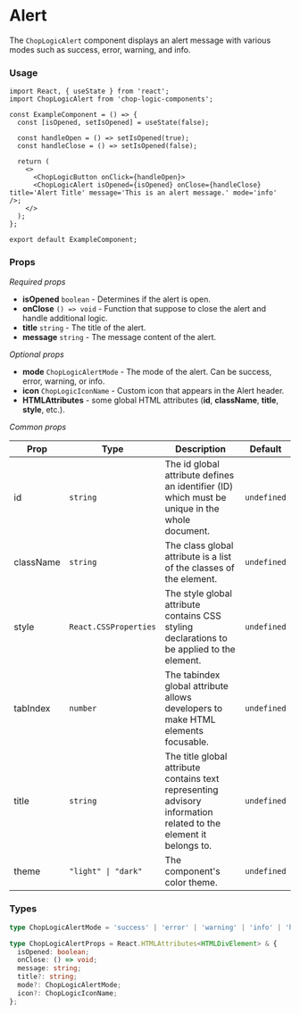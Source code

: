 
<Meta of={Alert} title='Alert' />

# Alert

The `ChopLogicAlert` component displays an alert message with various modes such as success, error, warning, and info.

<Canvas>
  <Story of={Alert.Default} />
</Canvas>

### Usage

```tsx
import React, { useState } from 'react';
import ChopLogicAlert from 'chop-logic-components';

const ExampleComponent = () => {
  const [isOpened, setIsOpened] = useState(false);

  const handleOpen = () => setIsOpened(true);
  const handleClose = () => setIsOpened(false);

  return (
    <>
      <ChopLogicButton onClick={handleOpen}>
      <ChopLogicAlert isOpened={isOpened} onClose={handleClose} title='Alert Title' message='This is an alert message.' mode='info' />;
    </>
  );
};

export default ExampleComponent;
```

### Props

_Required props_

- **isOpened** `boolean` - Determines if the alert is open.
- **onClose** `() => void` - Function that suppose to close the alert and handle additional logic.
- **title** `string` - The title of the alert.
- **message** `string` - The message content of the alert.

_Optional props_

- **mode** `ChopLogicAlertMode` - The mode of the alert. Can be success, error, warning, or info.
- **icon** `ChopLogicIconName` - Custom icon that appears in the Alert header.
- **HTMLAttributes** - some global HTML attributes (**id**, **className**, **title**, **style**, etc.).

_Common props_

| Prop      | Type                  | Description                                                                                                      | Default     |
| --------- | --------------------- | ---------------------------------------------------------------------------------------------------------------- | ----------- |
| id        | `string`              | The id global attribute defines an identifier (ID) which must be unique in the whole document.                   | `undefined` |
| className | `string`              | The class global attribute is a list of the classes of the element.                                              | `undefined` |
| style     | `React.CSSProperties` | The style global attribute contains CSS styling declarations to be applied to the element.                       | `undefined` |
| tabIndex  | `number`              | The tabindex global attribute allows developers to make HTML elements focusable.                                 | `undefined` |
| title     | `string`              | The title global attribute contains text representing advisory information related to the element it belongs to. | `undefined` |
| theme     | `"light" \| "dark"`   | The component's color theme.                                                                                     | `undefined` |

### Types

```ts
type ChopLogicAlertMode = 'success' | 'error' | 'warning' | 'info' | 'help';
```

```ts
type ChopLogicAlertProps = React.HTMLAttributes<HTMLDivElement> & {
  isOpened: boolean;
  onClose: () => void;
  message: string;
  title?: string;
  mode?: ChopLogicAlertMode;
  icon?: ChopLogicIconName;
};
```
